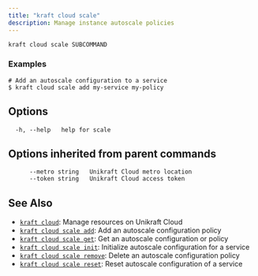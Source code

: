 ```yaml
---
title: "kraft cloud scale"
description: Manage instance autoscale policies
---
```


```
kraft cloud scale SUBCOMMAND
```

### Examples

```
# Add an autoscale configuration to a service
$ kraft cloud scale add my-service my-policy

```

## Options

```
  -h, --help   help for scale
```

## Options inherited from parent commands

```
      --metro string   Unikraft Cloud metro location
      --token string   Unikraft Cloud access token
```

## See Also

* [`kraft cloud`](/docs/cli/reference/kraft/cloud): Manage resources on Unikraft Cloud
* [`kraft cloud scale add`](/docs/cli/reference/kraft/cloud/scale/add): Add an autoscale configuration policy
* [`kraft cloud scale get`](/docs/cli/reference/kraft/cloud/scale/get): Get an autoscale configuration or policy
* [`kraft cloud scale init`](/docs/cli/reference/kraft/cloud/scale/init): Initialize autoscale configuration for a service
* [`kraft cloud scale remove`](/docs/cli/reference/kraft/cloud/scale/remove): Delete an autoscale configuration policy
* [`kraft cloud scale reset`](/docs/cli/reference/kraft/cloud/scale/reset): Reset autoscale configuration of a service

